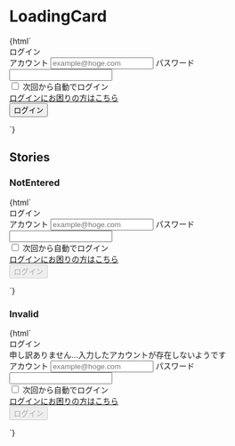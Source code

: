
<Meta title="Galleries/LoginCard" />

# LoadingCard

<Canvas>
  <Story name="Default">
    {html`
      <div class="jumpu-card w-96 mx-auto">
        <div class="p-8">
          <form action="#">
            <div class="text-xl my-4 text-center">ログイン</div>
            <label class="mb-4 block">
              <span class="text-sm mb-2 block">アカウント</span>
              <input
                type="text"
                class="input w-full"
                placeholder="example@hoge.com"
                aria-required="true"
                required
              />
            </label>
            <label class="mb-4 block">
              <span class="text-sm mb-2 block">パスワード</span>
              <input type="password" class="input w-full" required />
            </label>
            <div class="mb-4">
              <label class="flex items-center">
                <input type="checkbox" class="input mr-2" />
                <span class="text-sm">次回から自動でログイン</span>
              </label>
            </div>
            <div class="mb-4">
              <a class="text-primary-700 text-sm" href="#"
                >ログインにお困りの方はこちら</a
              >
            </div>
            <input type="submit" class="jumpu-button w-full" value="ログイン" />
          </form>
        </div>
      </div>
    `}
  </Story>
</Canvas>

## Stories

### NotEntered

<Canvas>
  <Story name="NotEntered">
    {html`
      <div class="jumpu-card w-96 mx-auto">
        <div class="p-8">
          <form action="#">
            <div class="text-xl my-4 text-center">ログイン</div>
            <label class="mb-4 block">
              <span class="text-sm mb-2 block">アカウント</span>
              <input
                type="text"
                class="input w-full"
                placeholder="example@hoge.com"
                aria-required="true"
                required
              />
            </label>
            <label class="mb-4 block">
              <span class="text-sm mb-2 block">パスワード</span>
              <input type="password" class="input w-full" required />
            </label>
            <div class="mb-4">
              <label class="flex items-center">
                <input type="checkbox" class="input mr-2" />
                <span class="text-sm">次回から自動でログイン</span>
              </label>
            </div>
            <div class="mb-4">
              <a class="text-primary-700 text-sm" href="#"
                >ログインにお困りの方はこちら</a
              >
            </div>
            <input
              type="submit"
              disabled
              class="jumpu-button w-full"
              value="ログイン"
            />
          </form>
        </div>
      </div>
    `}
  </Story>
</Canvas>

### Invalid

<Canvas>
  <Story name="Invalid">
    {html`
      <div class="jumpu-card w-96 mx-auto">
        <div class="p-8">
          <form action="#">
            <div class="text-xl my-4 text-center">ログイン</div>
            <div class="rounded-md bg-danger text-xs text-white px-4 py-3 mb-4">
              申し訳ありません...入力したアカウントが存在しないようです
            </div>
            <label class="mb-4 block">
              <span class="text-sm mb-2 block">アカウント</span>
              <input
                type="text"
                class="input w-full border-danger bg-danger bg-opacity-5"
                placeholder="example@hoge.com"
                aria-required="true"
                required
              />
            </label>
            <label class="mb-4 block">
              <span class="text-sm mb-2 block">パスワード</span>
              <input type="password" class="input w-full" required />
            </label>
            <div class="mb-4">
              <label class="flex items-center">
                <input type="checkbox" class="input mr-2" />
                <span class="text-sm">次回から自動でログイン</span>
              </label>
            </div>
            <div class="mb-4">
              <a class="text-primary-700 text-sm" href="#"
                >ログインにお困りの方はこちら</a
              >
            </div>
            <input
              type="submit"
              disabled
              class="jumpu-button w-full"
              value="ログイン"
            />
          </form>
        </div>
      </div>
    `}
  </Story>
</Canvas>
